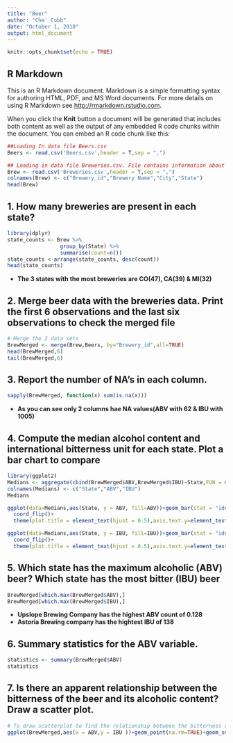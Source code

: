 ```yaml
---
title: "Beer"
author: "Che' Cobb"
date: "October 1, 2018"
output: html_document
---
```


```r
knitr::opts_chunk$set(echo = TRUE)
```

## R Markdown

This is an R Markdown document. Markdown is a simple formatting syntax for authoring HTML, PDF, and MS Word documents. For more details on using R Markdown see <http://rmarkdown.rstudio.com>.

When you click the **Knit** button a document will be generated that includes both content as well as the output of any embedded R code chunks within the document. You can embed an R code chunk like this:

```r
##Loading In data file Beers.csv 
Beers <- read.csv('Beers.csv',header = T,sep = ",")

## Loading in data file Breweries.csv. File contains information about Brewerey's Name, Unique ID number, City and State of Headquarters
Brew <- read.csv('Breweries.csv',header = T,sep = ",")
colnames(Brew) <- c("Brewery_id","Brewery Name","City","State")
head(Brew)
```

## 1. How many breweries are present in each state? 


```r
library(dplyr)
state_counts <- Brew %>%
                 group_by(State) %>%
                 summarise(count=n())
state_counts <-arrange(state_counts, desc(count))                    
head(state_counts)


```

* **The 3 states with the most breweries are CO(47), CA(39) & MI(32)**



## 2. Merge beer data with the breweries data. Print the first 6 observations and the last six observations to check the merged file

```r
# Merge the 2 data sets
BrewMerged <- merge(Brew,Beers, by="Brewery_id",all=TRUE)
head(BrewMerged,6)
tail(BrewMerged,6)
```

## 3. Report the number of NA's in each column. 
```r
sapply(BrewMerged, function(x) sum(is.na(x)))
```
* **As you can see only 2 columns hae NA values(ABV with 62 & IBU with 1005)**

## 4. Compute the median alcohol content and international bitterness unit for each state. Plot a bar chart to compare
```r
library(ggplot2)
Medians <- aggregate(cbind(BrewMerged$ABV,BrewMerged$IBU)~State,FUN = median,BrewMerged,na.rm=TRUE)
colnames(Medians) <- c("State","ABV","IBU")
Medians

ggplot(data=Medians,aes(State, y = ABV, fill=ABV))+geom_bar(stat = "identity")+labs(x = "State" , y = "ABV") + ggtitle("ABV median per State")+
  coord_flip()+
  theme(plot.title = element_text(hjust = 0.5),axis.text.y=element_text(size=5) )

ggplot(data=Medians,aes(State, y = IBU, fill=IBU))+geom_bar(stat = "identity")+labs(x = "State" , y = "IBU") + ggtitle("IBU median per State")+
  coord_flip()+
  theme(plot.title = element_text(hjust = 0.5),axis.text.y=element_text(size=5) )
```



## 5. Which state has the maximum alcoholic (ABV) beer? Which state has the most bitter (IBU) beer

```r
BrewMerged[which.max(BrewMerged$ABV),]
BrewMerged[which.max(BrewMerged$IBU),]

```
* **Upslope Brewing Company has the highest ABV count of 0.128**
* **Astoria Brewing company has the hightest IBU of 138**

## 6. Summary statistics for the ABV variable.
```r
statistics <- summary(BrewMerged$ABV)
statistics


```



## 7. Is there an apparent relationship between the bitterness of the beer and its alcoholic content? Draw a scatter plot. 

```r
# To draw scatterplot to find the relationship between the bitterness of the beer and its alcoholic content:
ggplot(BrewMerged,aes(x = ABV,y = IBU ))+geom_point(na.rm=TRUE)+geom_smooth(method=lm,se=FALSE, na.rm=TRUE)


```